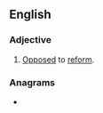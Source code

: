 {{also|antireform}}
==English==

===Adjective===
{{en-adj|head=[[anti-|anti]]-[[reform]]}}

# [[opposed|Opposed]] to [[reform]].

===Anagrams===
* {{anagrams|en|a=aefimnorrt|Formartine}}